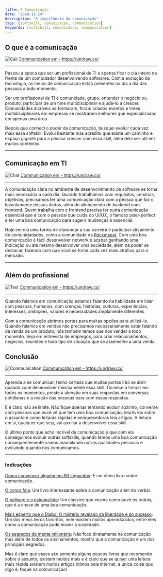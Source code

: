```yaml
---
title: A Comunicação
date: "2020-11-24"
description: "A importância da comunicação"
tags: [softskill, comunicacao, communication]
keywords: [softskill, comunicacao, communication]
---
```


## O que é a comunicação

![Call](call.svg)
<a rel="noreferrer noopener" href="https://undraw.co/search">Communication em - https://undraw.co/</a>

--- 

Passou a época que ser um profissional de TI é apenas ficar o dia inteiro na
frente de um computador desenvolvendo softwares. Com a evolução da tecnologia,
os meios de comunicação estão presentes no dia a dia das pessoas a todo momento.

Ser um profissional de TI é comunidade, grupo, entender o negócio ou produto,
participar de um time multidisciplinar e ajudá-lo a crescer. Comunidades
incríveis se formaram, foram criados eventos e times multidisciplinares em
empresas se mostraram melhores que especializados em apenas uma área.

Depois que conheci o poder da comunicação, busquei evoluir cada vez mais essa
softskill. Evolui bastante mas acredito que existe um caminho e espaço gigante
para a pessoa crescer com essa skill, além dela ser útil em muitos contextos.

---

## Comunicação em TI

![Chat](chat.svg)
<a rel="noreferrer noopener" href="https://undraw.co/search">Communication em - https://undraw.co/</a>

---

A comunicação clara no ambiente de desenvolvimento de software se torna mais
necessária a cada dia. Quando trabalhamos com requisitos, cenários, objetivos,
precisamos ter uma comunicação clara com a pessoa que faz o levantamente desses
dados, além do alinhamento de backend com frontend. Quem trabalha com o frontend
precisa ter outra comunicação essencial que é com o pessoal que cuida do UI/UX,
o famoso pixel-perfect e ter uma boa comunicação para sugerir mudanças é
essencial.

Hoje em dia uma forma de alavancar a sua carreira é participar ativamente de
comunidadades, como a comunidade da
<a target='_blank' rel='noreferrer noopener' href='https://rocketseat.com.br/'>Rocketseat</a>.
Com uma boa comunicação é fácil desenvolver network e acabar ganhando uma
indicação ou até mesmo desenvolver uma sociedade, além de poder se destacar,
fazendo com que você se torne cada vez mais atrativo para o mercado.

---

## Além do profissional

![Text](text.svg)
<a rel="noreferrer noopener" href="https://undraw.co/search">Communication em - https://undraw.co/</a>

---

Quando falamos em comunicação estamos falando na habilidade em lidar com pessoas,
humanos, com crenças, histórias, culturas, experiências, interesses, ambições,
valores e necessidades amplamente diferentes.

Com a comunicação abrimos portas para muitas opções para utilizá-la. Quando
falamos em vendas não precisamos necessariamente estar falando da venda de um
produto, nós também temos que nos vender a todo momento. Seja em entrevista de
empregos, para criar relacionamentos, negócios, reuniões e todo tipo de situação
que se assemelhe a uma venda.

## Conclusão

![Communication](communication.svg)
<a rel="noreferrer noopener" href="https://undraw.co/search">Communication em - https://undraw.co/</a>

---

Aprenda a se comunicar, tenho certeza que muitas portas irão se abrir quando
você desenvolver minimamente essa skill. Comece a treinar em todos os momentos,
preste a atenção em suas respostas em conversas cotidianas e a reação das
pessoas para com essas respostas.

E é claro não se limite. Não fique apenas tentando evoluir sozinho, converse
com pessoas que você vê que tem uma boa comunicação, leia livros sobre o assunto
e como leituras rápidas e enriquecedoras leia artigos. A leitura em si, qualquer
que seja, vai auxiliar a desenvolver essa skill.

O último ponto que acho incrível da comunicação é que com ela conseguimos
evoluir outras softskills, quando temos uma boa comunicação consequentemente
vamos assimilando outras qualidades pessoais e evoluindo quando nos comunicamos.

---

### Indicações

<a rel='noreferrer noopener' href='https://amzn.to/2UK7lqj'>Como convencer alguém em 90 segundos</a>:
É um ótimo livro sobre comunicação.

<a rel='noreferrer noopener' href='https://amzn.to/3fhQmoB'>O corpo fala</a>:
Um livro interessante sobre a comunicação além do verbal.

<a rel='noreferrer noopener' href='https://amzn.to/2IKw7UZ'>O palhaço e o psicanalista</a>:
Um clássico que ensina como ouvir os outros, que é a chave de uma boa comunicação.

<a rel='noreferrer noopener' href='https://amzn.to/36Uh2bh'>Mais esperto que o Diabo: O mistério revelado da liberdade e do sucesso</a>:
Um dos meus livros favoritos, nele existem muitos aprendizados, entre eles como a comunicação pode mover a sociedade.

<a rel='noreferrer noopener' href='https://amzn.to/3pJRVR7'>Os segredos da mente milionária</a>:
Não foca diretamente na comunicação mas além de todos os ensinamentos, mostra que a comunicação é um dos principais segredos.

Mas é claro que esses são somente alguns poucos livros que recomendo sobre o assunto, existem muitos mais e é claro que se quiser uma leitura mais rápida existem muitos artigos ótimos pela internet, a única coisa que digo é, foque na comunicação!